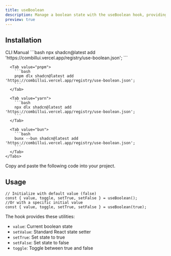 ```yaml
---
title: useBoolean
description: Manage a boolean state with the useBoolean hook, providing methods to set it to true, false, or toggle between them.
preview: true
---
```


<ComponentTabs name='use-boolean-default' />

## Installation

<ShadcnTabs defaultValue='cli'>
  <TabsList >
    <TabsTrigger  value='cli'>
      CLI
    </TabsTrigger>
    <TabsTrigger  value='manual'>
      Manual
    </TabsTrigger>
  </TabsList>

  <TabsContent  value='cli'>
    <Tabs items={["npm", "pnpm", "yarn", "bun"]}>
      <Tab value="npm">
        ```bash
        npx shadcn@latest add 'https://combillui.vercel.app/registry/use-boolean.json';
        ```
      </Tab>
      
      <Tab value="pnpm">
        ```bash 
        pnpm dlx shadcn@latest add 'https://combillui.vercel.app/registry/use-boolean.json';
        ```
      </Tab>

      <Tab value="yarn">
        ```bash
        npx dlx shadcn@latest add 'https://combillui.vercel.app/registry/use-boolean.json';
        ```
      </Tab>

      <Tab value="bun">
        ```bash
        bunx --bun shadcn@latest add 'https://combillui.vercel.app/registry/use-boolean.json';
        ```
      </Tab>
    </Tabs>

  </TabsContent>
  <TabsContent  value='manual'>
    Copy and paste the following code into your project.
    <ComponentSource name="use-boolean" />
  </TabsContent>
</ShadcnTabs>

## Usage

```tsx
// Initialize with default value (false)
const { value, toggle, setTrue, setFalse } = useBoolean();
//Or with a specific initial value
const { value, toggle, setTrue, setFalse } = useBoolean(true);
```

The hook provides these utilities:

- `value`: Current boolean state
- `setValue`: Standard React state setter
- `setTrue`: Set state to true
- `setFalse`: Set state to false
- `toggle`: Toggle between true and false
